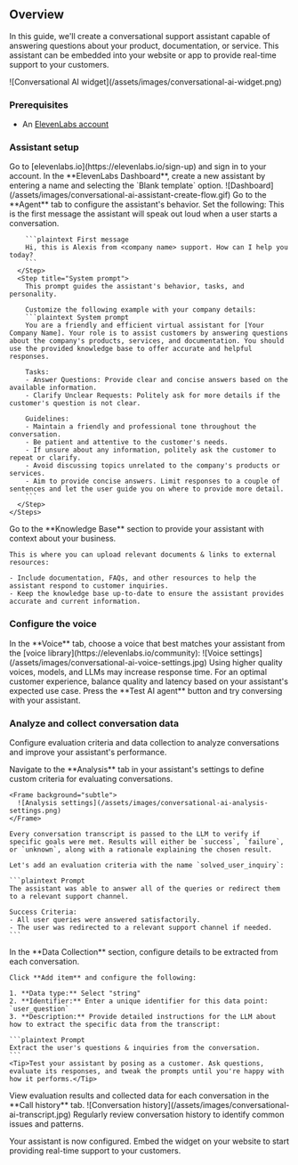 ## Overview

In this guide, we'll create a conversational support assistant capable of answering questions about your product, documentation, or service. This assistant can be embedded into your website or app to provide real-time support to your customers.

<Frame
  caption="The assistant at the bottom right corner of this page is capable of answering questions about ElevenLabs, navigating pages & taking you to external resources."
  background="subtle"
>
  ![Conversational AI widget](/assets/images/conversational-ai-widget.png)
</Frame>

### Prerequisites

- An [ElevenLabs account](https://www.elevenlabs.io)

### Assistant setup

<Steps>
  <Step title="Sign in to ElevenLabs">
    Go to [elevenlabs.io](https://elevenlabs.io/sign-up) and sign in to your account.
  </Step>
  <Step title="Create a new assistant">
    In the **ElevenLabs Dashboard**, create a new assistant by entering a name and selecting the `Blank template` option.
    <Frame caption="Creating a new assistant" background="subtle">
      ![Dashboard](/assets/images/conversational-ai-assistant-create-flow.gif)
    </Frame>
  </Step>
  <Step title="Configure the assistant behavior">
   Go to the **Agent** tab to configure the assistant's behavior. Set the following:
    <Steps>
      <Step title="First message">
        This is the first message the assistant will speak out loud when a user starts a conversation.

        ```plaintext First message
        Hi, this is Alexis from <company name> support. How can I help you today?
        ```
      </Step>
      <Step title="System prompt">
        This prompt guides the assistant's behavior, tasks, and personality.

        Customize the following example with your company details:
        ```plaintext System prompt
        You are a friendly and efficient virtual assistant for [Your Company Name]. Your role is to assist customers by answering questions about the company's products, services, and documentation. You should use the provided knowledge base to offer accurate and helpful responses.

        Tasks:
        - Answer Questions: Provide clear and concise answers based on the available information.
        - Clarify Unclear Requests: Politely ask for more details if the customer's question is not clear.

        Guidelines:
        - Maintain a friendly and professional tone throughout the conversation.
        - Be patient and attentive to the customer's needs.
        - If unsure about any information, politely ask the customer to repeat or clarify.
        - Avoid discussing topics unrelated to the company's products or services.
        - Aim to provide concise answers. Limit responses to a couple of sentences and let the user guide you on where to provide more detail.
        ```
      </Step>
    </Steps>

  </Step>
  <Step title="Add a knowledge base">
    Go to the **Knowledge Base** section to provide your assistant with context about your business. 
    
    This is where you can upload relevant documents & links to external resources:

    - Include documentation, FAQs, and other resources to help the assistant respond to customer inquiries.
    - Keep the knowledge base up-to-date to ensure the assistant provides accurate and current information.

  </Step>
</Steps>

### Configure the voice

<Steps>
  <Step title="Select a voice">
    In the **Voice** tab, choose a voice that best matches your assistant from the [voice library](https://elevenlabs.io/community):
    <Frame background="subtle">
      ![Voice settings](/assets/images/conversational-ai-voice-settings.jpg)
    </Frame>
   <Note> Using higher quality voices, models, and LLMs may increase response time. For an optimal customer experience, balance quality and latency based on your assistant's expected use case.</Note>

  </Step>
  <Step title="Testing your assistant">
     Press the **Test AI agent** button and try conversing with your assistant.
  </Step>
</Steps>

### Analyze and collect conversation data

Configure evaluation criteria and data collection to analyze conversations and improve your assistant's performance.

<Steps>
  <Step title="Configure evaluation criteria">
    Navigate to the **Analysis** tab in your assistant's settings to define custom criteria for evaluating conversations.

    <Frame background="subtle">
      ![Analysis settings](/assets/images/conversational-ai-analysis-settings.png)
    </Frame>

    Every conversation transcript is passed to the LLM to verify if specific goals were met. Results will either be `success`, `failure`, or `unknown`, along with a rationale explaining the chosen result.

    Let's add an evaluation criteria with the name `solved_user_inquiry`:

    ```plaintext Prompt
    The assistant was able to answer all of the queries or redirect them to a relevant support channel.

    Success Criteria:
    - All user queries were answered satisfactorily.
    - The user was redirected to a relevant support channel if needed.
    ```

  </Step>

  <Step title="Configure data collection">
    In the **Data Collection** section, configure details to be extracted from each conversation.

    Click **Add item** and configure the following:

    1. **Data type:** Select "string"
    2. **Identifier:** Enter a unique identifier for this data point: `user_question`
    3. **Description:** Provide detailed instructions for the LLM about how to extract the specific data from the transcript:

    ```plaintext Prompt
    Extract the user's questions & inquiries from the conversation.
    ```
    <Tip>Test your assistant by posing as a customer. Ask questions, evaluate its responses, and tweak the prompts until you're happy with how it performs.</Tip>

  </Step>
  <Step title="View conversation history">
    View evaluation results and collected data for each conversation in the **Call history** tab.
    <Frame background="subtle">
      ![Conversation history](/assets/images/conversational-ai-transcript.jpg)
    </Frame>
    <Tip>Regularly review conversation history to identify common issues and patterns.</Tip>
  </Step>
</Steps>

Your assistant is now configured. Embed the widget on your website to start providing real-time support to your customers.
